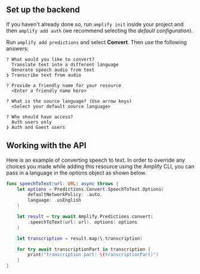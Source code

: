 ## Set up the backend

If you haven't already done so, run `amplify init` inside your project and then `amplify add auth` (we recommend selecting the *default configuration*).

Run `amplify add predictions` and select **Convert**. Then use the following answers:

```console
? What would you like to convert?
  Translate text into a different language
  Generate speech audio from text
❯ Transcribe text from audio

? Provide a friendly name for your resource
  <Enter a friendly name here>

? What is the source language? (Use arrow keys)
  <Select your default source language>

? Who should have access?
  Auth users only
❯ Auth and Guest users
```

## Working with the API

Here is an example of converting speech to text. In order to override any choices you made while adding this resource using the Amplify CLI, you can pass in a language in the options object as shown below.

```swift
func speechToText(url: URL) async throws {
    let options = Predictions.Convert.SpeechToText.Options(
        defaultNetworkPolicy: .auto,
        language: .usEnglish
    )

    let result = try await Amplify.Predictions.convert(
        .speechToText(url: url), options: options
    )

    let transcription = result.map(\.transcription)

    for try await transcriptionPart in transcription {
        print("transcription part: \(transcriptionPart)")
    }
}
```
